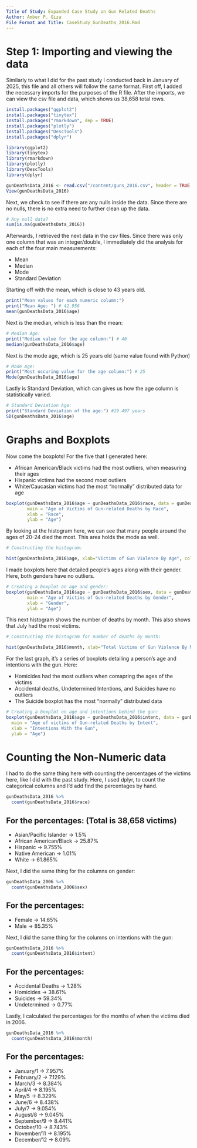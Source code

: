 ---
Title of Study: Expanded Case Study on Gun Related Deaths 
Author: Amber P. Giza
File Format and Title: CaseStudy_GunDeaths_2016.Rmd
---

# Step 1: Importing and viewing the data

Similarly to what I did for the past study I conducted back in January of 2025, 
this file and all others will follow the same format. First off, I added the necessary 
imports for the purposes of the R file. After the imports, we can view the csv file 
and data, which shows us 38,658 total rows. 

```{r}
install.packages("ggplot2")
install.packages("tinytex")
install.packages("rmarkdown", dep = TRUE)
install.packages("plotly")
install.packages("DescTools")
install.packages("dplyr")

library(ggplot2)
library(tinytex)
library(rmarkdown)
library(plotly)
library(DescTools)
library(dplyr)

gunDeathsData_2016 <- read.csv("/content/guns_2016.csv", header = TRUE, sep = ",")
View(gunDeathsData_2016)
```

Next, we check to see if there are any nulls inside the data. Since there are no nulls,
there is no extra need to further clean up the data.

```{r}
# Any null data?
sum(is.na(gunDeathsData_2016))
```

Afterwards, I retrieved the next data in the csv files. Since there was only one column
that was an integer/double, I immediately did the analysis for each of the four main measurements:

* Mean
* Median
* Mode
* Standard Deviation

Starting off with the mean, which is close to 43 years old.

```{r}
print("Mean values for each numeric column:")
print("Mean Age: ") # 42.956
mean(gunDeathsData_2016$age)
```

Next is the median, which is less than the mean:

```{r}
# Median Age:
print("Median value for the age column:") # 40
median(gunDeathsData_2016$age)
```

Next is the mode age, which is 25 years old (same value found with Python)

```{r}
# Mode Age:
print("Most occuring value for the age column:") # 25
Mode(gunDeathsData_2016$age)
```

Lastly is Standard Deviation, which can gives us how the age column is statistically varied.

```{r}
# Standard Deviation Age:
print("Standard Deviation of the age:") #19.497 years
SD(gunDeathsData_2016$age)
```

# Graphs and Boxplots

Now come the boxplots! For the five that I generated here:

* African American/Black victims had the most outliers, when measuring their ages
* Hispanic victims had the second most outliers
* White/Caucasian victims had the most "normally" distributed data for age

```{r, echo=FALSE}
boxplot(gunDeathsData_2016$age ~ gunDeathsData_2016$race, data = gunDeathsData_2016,
        main = "Age of Victims of Gun-related Deaths by Race",
        xlab = "Race",
        ylab = "Age")
```

By looking at the histogram here, we can see that many people around the ages of 20-24
died the most. This area holds the mode as well.

```{r, echo=FALSE}
# Constructing the histogram:

hist(gunDeathsData_2016$age, xlab="Victims of Gun Violence By Age", col = "red", border = "black")
```

I made boxplots here that detailed people's ages along with their gender. Here, both genders have no
outliers.

```{r, echo=FALSE}
# Creating a boxplot on age and gender:
boxplot(gunDeathsData_2016$age ~ gunDeathsData_2016$sex, data = gunDeathsData_2016,
        main = "Age of Victims of Gun-related Deaths by Gender",
        xlab = "Gender",
        ylab = "Age")
```

This next histogram shows the number of deaths by month. This also shows that July had the most 
victims.

```{r, echo=FALSE}
# Constructing the histogram for number of deaths by month:

hist(gunDeathsData_2016$month, xlab="Total Victims of Gun Violence By Month", col = "blue", border = "black")
```

For the last graph, it's a series of boxplots detailing a person's age and intentions with the gun.
Here:

* Homicides had the most outliers when comapring the ages of the victims
* Accidental deaths, Undetermined Intentions, and Suicides have no outliers
* The Suicide boxplot has the most "normally" distributed data

```{r, echo=FALSE}
# Creating a boxplot on age and intentions behind the gun:
boxplot(gunDeathsData_2016$age ~ gunDeathsData_2016$intent, data = gunDeathsData_2016,
  main = "Age of victims of Gun-related Deaths by Intent",
  xlab = "Intentions With the Gun",
  ylab = "Age")
```
# Counting the Non-Numeric data

I had to do the same thing here with counting the percentages of the victims here, like I did with 
the past study. Here, I used dplyr, to count the categorical columns and I'd add find the percentages
by hand. 

```{r}
gunDeathsData_2016 %>%
  count(gunDeathsData_2016$race)
```

## For the percentages: (Total is 38,658 victims)
* Asian/Pacific Islander -> 1.5%
* African American/Black -> 25.87%
* Hispanic -> 9.755%
* Native American -> 1.01%
* White -> 61.865%

Next, I did the same thing for the columns on gender:

```{r}
gunDeathsData_2006 %>%
  count(gunDeathsData_2006$sex)
```

## For the percentages:
* Female -> 14.65%
* Male -> 85.35%

Next, I did the same thing for the columns on intentions with the gun:

```{r}
gunDeathsData_2016 %>%
  count(gunDeathsData_2016$intent)
```

## For the percentages:
* Accidental Deaths -> 1.28%
* Homicides -> 38.61%
* Suicides -> 59.34%
* Undetermined -> 0.77%

Lastly, I calculated the percentages for the months of when the victims died in 2006.

```{r}
gunDeathsData_2016 %>%
  count(gunDeathsData_2016$month)
```

## For the percentages:
* January/1 -> 7.957%
* February/2 -> 7.129%
* March/3 -> 8.384%
* April/4 -> 8.195%
* May/5 -> 8.329%
* June/6 -> 8.438%
* July/7 -> 9.054%
* August/8 -> 9.045%
* September/9 -> 8.441%
* October/10 -> 8.743%
* November/11 -> 8.195%
* December/12 -> 8.09%